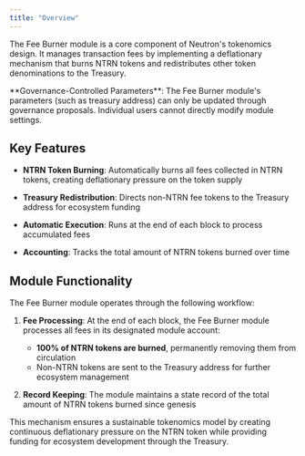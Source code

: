 ```yaml
---
title: "Overview"
---
```


The Fee Burner module is a core component of Neutron's tokenomics design. It manages transaction fees by implementing a deflationary mechanism that burns NTRN tokens and redistributes other token denominations to the Treasury.

<Info>
**Governance-Controlled Parameters**: The Fee Burner module's parameters (such as treasury address) can only be updated through governance proposals. Individual users cannot directly modify module settings.
</Info>

## Key Features

- **NTRN Token Burning**: Automatically burns all fees collected in NTRN tokens, creating deflationary pressure on the token supply
  
- **Treasury Redistribution**: Directs non-NTRN fee tokens to the Treasury address for ecosystem funding

- **Automatic Execution**: Runs at the end of each block to process accumulated fees

- **Accounting**: Tracks the total amount of NTRN tokens burned over time

## Module Functionality

The Fee Burner module operates through the following workflow:

1. **Fee Processing**: At the end of each block, the Fee Burner module processes all fees in its designated module account:
   - **100% of NTRN tokens are burned**, permanently removing them from circulation
   - Non-NTRN tokens are sent to the Treasury address for further ecosystem management

2. **Record Keeping**: The module maintains a state record of the total amount of NTRN tokens burned since genesis

This mechanism ensures a sustainable tokenomics model by creating continuous deflationary pressure on the NTRN token while providing funding for ecosystem development through the Treasury. 